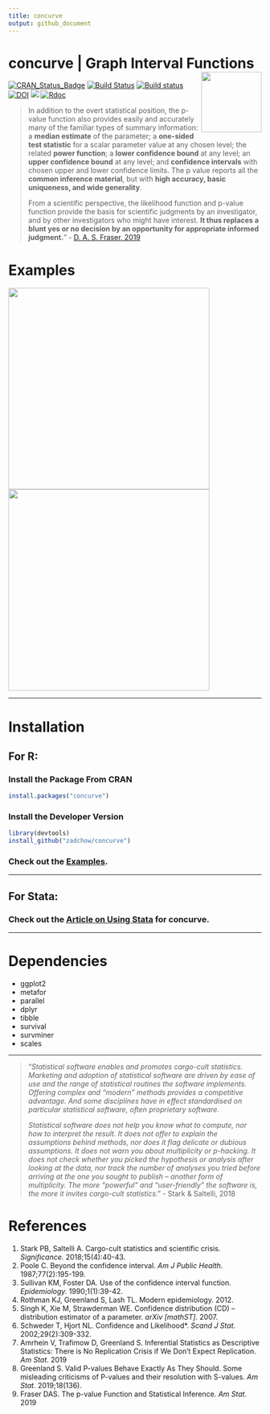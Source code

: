 ```yaml
---
title: concurve
output: github_document
---
```

concurve | Graph Interval Functions <img src="man/figures/logo.svg" align="right" width="120" />
================

[![CRAN\_Status\_Badge](http://www.r-pkg.org/badges/version/concurve)](https://cran.r-project.org/package=concurve)
[![Build Status](https://travis-ci.org/Zadchow/concurve.svg?branch=master)](https://travis-ci.org/Zadchow/concurve)
[![Build status](https://ci.appveyor.com/api/projects/status/v8sp9x96dap2om9s?svg=true)](https://ci.appveyor.com/project/Zadchow/concurve)
[![DOI](https://zenodo.org/badge/165464881.svg)](https://zenodo.org/badge/latestdoi/165464881)
[![](https://cranlogs.r-pkg.org/badges/grand-total/concurve)](https://cran.r-project.org/package=concurve)
[![Rdoc](http://www.rdocumentation.org/badges/version/concurve)](http://www.rdocumentation.org/packages/concurve)

> In addition to the overt statistical position, the p-value function also provides easily and accurately many of the familiar types of summary information: a **median estimate** of the parameter; a **one-sided test statistic** for a scalar parameter value at any chosen level; the related **power function**; a **lower confidence bound** at any level; an **upper confidence bound** at any level; and **confidence intervals** with chosen upper and lower confidence limits. The p value reports all the **common inference material**, but with **high accuracy, basic uniqueness, and wide generality**.
>
> From a scientific perspective, the likelihood function and p-value function provide the basis for scientific judgments by an investigator, and by other investigators who might have interest. **It thus replaces a blunt yes or no decision by an opportunity for appropriate informed judgment.**” - [D. A. S. Fraser, 2019](https://doi.org/10.1080/00031305.2018.1556735)

# Examples 

<img src = "https://res.cloudinary.com/less-likely/image/upload/v1562705215/Site/Figure1.png" align="center" width ="400">
<img src = "https://res.cloudinary.com/less-likely/image/upload/v1562705215/Site/Figure2.png" align="center" width="400">

* * * 

# Installation

## For R:

### Install the Package From CRAN

``` r
install.packages("concurve")
```

### Install the Developer Version

```r
library(devtools)
install_github("zadchow/concurve")
```

### Check out the [Examples](https://data.lesslikely.com/concurve/articles/examples.html).

* * * 

## For Stata:

### Check out the [Article on Using Stata](https://data.lesslikely.com/concurve/articles/stata.html) for concurve.

* * * 

# Dependencies

* ggplot2
* metafor
* parallel
* dplyr
* tibble
* survival
* survminer
* scales

* * * 

> "*Statistical software enables and promotes cargo-cult statistics.
> Marketing and adoption of statistical software are driven by ease of
> use and the range of statistical routines the software implements.
> Offering complex and “modern” methods provides a competitive
> advantage. And some disciplines have in effect standardised on
> particular statistical software, often proprietary software*.
> 
> *Statistical software does not help you know what to compute, nor how
> to interpret the result. It does not offer to explain the assumptions
> behind methods, nor does it flag delicate or dubious assumptions. It
> does not warn you about multiplicity or p-hacking. It does not check
> whether you picked the hypothesis or analysis after looking at the
> data, nor track the number of analyses you tried before arriving at
> the one you sought to publish – another form of multiplicity. The more
> “powerful” and “user-friendly” the software is, the more it invites
> cargo-cult statistics*." - Stark & Saltelli, 2018

# References

1.  Stark PB, Saltelli A. Cargo-cult statistics and scientific crisis.
    _Significance._ 2018;15(4):40-43. 
2.  Poole C. Beyond the confidence interval. 
    _Am J Public Health._ 1987;77(2):195-199. 
3.  Sullivan KM, Foster DA. Use of the confidence interval function.
    _Epidemiology._ 1990;1(1):39-42.
4.  Rothman KJ, Greenland S, Lash TL. Modern epidemiology. 2012.
5.  Singh K, Xie M, Strawderman WE. Confidence distribution (CD) -- distribution estimator of a parameter. 
    _arXiv [mathST]_. 2007. 
6.  Schweder T, Hjort NL. Confidence and Likelihood*. 
    _Scand J Stat._ 2002;29(2):309-332. 
7.  Amrhein V, Trafimow D, Greenland S. Inferential Statistics as Descriptive Statistics: There is No Replication     Crisis if We Don't Expect Replication. _Am Stat_. 2019
8.  Greenland S. Valid P-values Behave Exactly As They Should. Some misleading criticisms of P-values and their      resolution with S-values. _Am Stat_. 2019;18(136).
9.  Fraser DAS. The p-value Function and Statistical Inference. _Am Stat_. 2019
